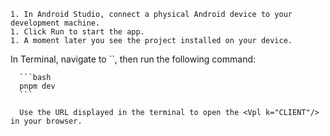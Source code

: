 <PlatformWrapper platform="android">

    1. In Android Studio, connect a physical Android device to your development machine.
    1. Click Run to start the app.
    1. A moment later you see the project installed on your device. 
</PlatformWrapper>

<PlatformWrapper platform="web">
    In Terminal, navigate to `<reference_app_root>`, then run the following command:

      ```bash
      pnpm dev
      ```

      Use the URL displayed in the terminal to open the <Vpl k="CLIENT"/> in your browser.
</PlatformWrapper>